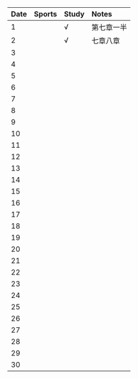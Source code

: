 Date|Sports|Study|Notes
:---------------|:---------------|:---------------|:---------------
1| |√|第七章一半|
2| |√|七章八章|
3| | | |
4| | | |
5| | | |
6| | | |
7| | | |
8| | | |
9| | | |
10| | | |
11| | | |
12| | | |
13| | | |
14| | | |
15| | | |
16| | | |
17| | | |
18| | | |
19| | | |
20| | | |
21| | | |
22| | | |
23| | | |
24| | | |
25| | | |
26| | | |
27| | | |
28| | | |
29| | | |
30| | | |
